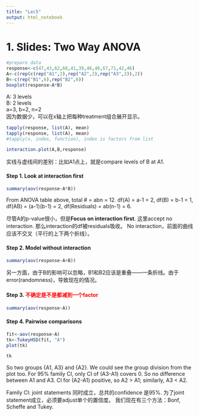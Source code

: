 ```yaml
---
title: "Lec5"
output: html_notebook
---
```


# 1. Slides: Two Way ANOVA
```r
#prepare data
response<-c(47,43,62,68,41,39,46,40,67,71,42,46)
A<-c(rep(c(rep("A1",2),rep("A2",2),rep("A3",2)),2))
B<-c(rep("B1",6),rep("B2",6))
boxplot(response~A*B)
```
A: 3 levels <br>
B: 2 levels <br>
a=3, b=2, n=2 <br>
因为数据少，可以在x轴上把每种treatment组合展开显示。
```r
tapply(response, list(A), mean)
tapply(response, list(A), mean)
#tapply(x, index, function), index is factors from list
```
```r
interaction.plot(A,B,response)
```

实线与虚线间的差别：比如A1点上，就是compare levels of B at A1.

#### Step 1. Look at interaction first
```r
summary(aov(response~A*B))
```
From ANOVA table above, total # = abn = 12.
df(A) = a-1 = 2, df(B) = b-1 = 1, df(AB) = (a-1)(b-1) = 2, df(Residuals) = ab(n-1) =  6.

尽管A的p-value很小，但是**Focus on interaction first**.
这里accept no interaction. 那么interaction的df被residuals吸收。
No interaction，前面的曲线应该不交叉（平行的上下两个折线）。

#### Step 2. Model without interaction
```r
summary(aov(response~A+B))
```
另一方面，由于B的影响可以忽略，B1和B2应该是重叠——一条折线。由于error(randomness)，导致现在的情况。

#### Step 3. <font color=red>不确定是不是都减到一个factor</font>
```r
summary(aov(response~A))
```

#### Step 4. Pairwise comparisons
```r
fit<-aov(response~A)
tk<-TukeyHSD(fit, "A")
plot(tk)
```
```r
tk
```
So two groups {A1, A3} and {A2}.
We could see the group division from the plot too.
For 95% family CI, only CI of (A3-A1) covers 0. So no difference between A1 and A3.
CI for (A2-A1) positive, so A2 > A1; similarly, A3 < A2.

Family CI: joint statements 同时成立，总共的confidence 是95%. 
为了joint statement成立，必须要adjust单个的置信度。
我们现在有三个方法：Bonf, Scheffe and Tukey.


